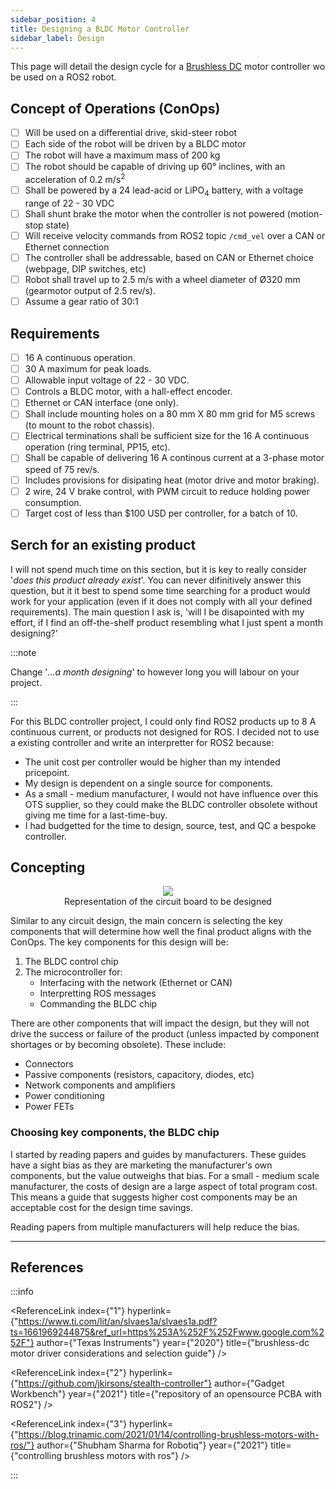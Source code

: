 ```yaml
---
sidebar_position: 4
title: Designing a BLDC Motor Controller
sidebar_label: Design
---
```



<UnderConstruction />

This page will detail the design cycle for a [Brushless DC](./motor_control/#motor_control_bldc) motor controller wo be used on a ROS2 robot.

## Concept of Operations (ConOps)

- [ ] Will be used on a differential drive, skid-steer robot
- [ ] Each side of the robot will be driven by a BLDC motor
- [ ] The robot will have a maximum mass of 200 kg
- [ ] The robot should be capable of driving up 60° inclines, with an acceleration of 0.2 m/s<sup>2</sup>
- [ ] Shall be powered by a 24 lead-acid or LiPO<sub>4</sub> battery, with a voltage range of 22 - 30 VDC
- [ ] Shall shunt brake the motor when the controller is not powered (motion-stop state)
- [ ] Will receive velocity commands from ROS2 topic `/cmd_vel` over a CAN or Ethernet connection
- [ ] The controller shall be addressable, based on CAN or Ethernet choice (webpage, DIP switches, etc)
- [ ] Robot shall travel up to 2.5 m/s with a wheel diameter of Ø320 mm (gearmotor output of 2.5 rev/s).
- [ ] Assume a gear ratio of 30:1

## Requirements

- [ ] 16 A continuous operation.
- [ ] 30 A maximum for peak loads.
- [ ] Allowable input voltage of 22 - 30 VDC.
- [ ] Controls a BLDC motor, with a hall-effect encoder.
- [ ] Ethernet or CAN interface (one only).
- [ ] Shall include mounting holes on a 80 mm X 80 mm grid for M5 screws (to mount to the robot chassis).
- [ ] Electrical terminations shall be sufficient size for the 16 A continuous operation (ring terminal, PP15, etc).
- [ ] Shall be capable of delivering 16 A continous current at a 3-phase motor speed of 75 rev/s.
- [ ] Includes provisions for disipating heat (motor drive and motor braking).
- [ ] 2 wire, 24 V brake control, with PWM circuit to reduce holding power consumption.
- [ ] Target cost of less than $100 USD per controller, for a batch of 10.

## Serch for an existing product

I will not spend much time on this section, but it is key to really consider '_does this product already exist_'.
You can never difinitively answer this question, but it it best to spend some time searching for a product would work for your application (even if it does not comply with all your defined requirements).
The main question I ask is, 'will I be disapointed with my effort, if I find an off-the-shelf product resembling what I just spent a month designing?'

:::note

Change '_...a month designing_' to however long you will labour on your project.

:::

For this BLDC controller project, I could only find ROS2 products up to 8 A continuous current, or products not designed for ROS.
I decided not to use a existing controller and write an interpretter for ROS2 because:

- The unit cost per controller would be higher than my intended pricepoint.
- My design is dependent on a single source for components.
- As a small - medium manufacturer, I would not have influence over this OTS supplier, so they could make the BLDC controller obsolete without giving me time for a last-time-buy.
- I had budgetted for the time to design, source, test, and QC a bespoke controller.

## Concepting

<figure>
  <center>
    <img src="/img/electrical_images/bldc_controller_1.png" />
    <figcaption>Representation of the circuit board to be designed</figcaption>
  </center>
</figure>

Similar to any circuit design, the main concern is selecting the key components that will determine how well the final product aligns with the ConOps.
The key components for this design will be:

1. The BLDC control chip
2. The microcontroller for:
   - Interfacing with the network (Ethernet or CAN)
   - Interpretting ROS messages
   - Commanding the BLDC chip

There are other components that will impact the design, but they will not drive the success or failure of the product (unless impacted by component shortages or by becoming obsolete).
These include:

- Connectors
- Passive components (resistors, capacitory, diodes, etc)
- Network components and amplifiers
- Power conditioning
- Power FETs

### Choosing key components, the BLDC chip

I started by reading papers and guides by manufacturers.
These guides have a sight bias as they are marketing the manufacturer's own components, but the value outweighs that bias.
For a small - medium scale manufacturer, the costs of design are a large aspect of total program cost.
This means a guide that suggests higher cost components may be an acceptable cost for the design time savings.

Reading papers from multiple manufacturers will help reduce the bias.

---

## References

:::info  

<ReferenceLink
  index={"1"}
  hyperlink={"https://www.ti.com/lit/an/slvaes1a/slvaes1a.pdf?ts=1661969244875&ref_url=https%253A%252F%252Fwww.google.com%252F"}
  author={"Texas Instruments"}
  year={"2020"}
  title={"brushless-dc motor driver considerations and selection guide"}
/>

<ReferenceLink
  index={"2"}
  hyperlink={"https://github.com/jkirsons/stealth-controller"}
  author={"Gadget Workbench"}
  year={"2021"}
  title={"repository of an opensource PCBA with ROS2"}
/>

<ReferenceLink
  index={"3"}
  hyperlink={"https://blog.trinamic.com/2021/01/14/controlling-brushless-motors-with-ros/"}
  author={"Shubham Sharma for Robotiq"}
  year={"2021"}
  title={"controlling brushless motors with ros"}
/>

:::
